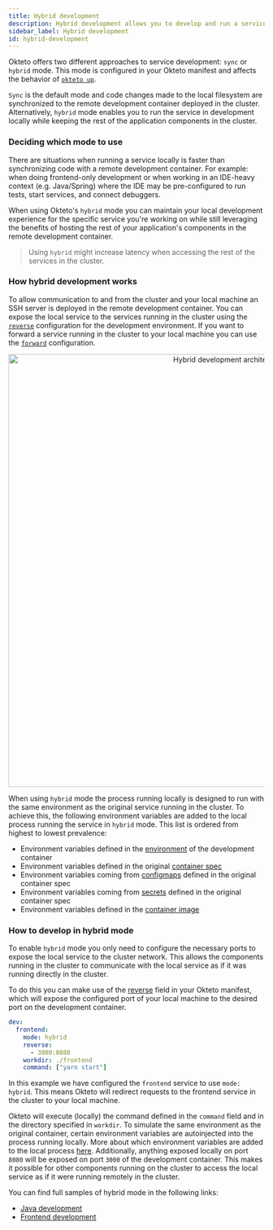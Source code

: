 ```yaml
---
title: Hybrid development
description: Hybrid development allows you to develop and run a service locally while the other components of your app run in the cloud.
sidebar_label: Hybrid development
id: hybrid-development
---
```



Okteto offers two different approaches to service development: `sync` or `hybrid` mode. This mode is configured in your Okteto manifest and affects the behavior of [`okteto up`](/reference/okteto-cli.mdx#up).

`Sync` is the default mode and code changes made to the local filesystem are synchronized to the remote development container deployed in the cluster. Alternatively, `hybrid` mode enables you to run the service in development locally while keeping the rest of the application components in the cluster.

### Deciding which mode to use

There are situations when running a service locally is faster than synchronizing code with a remote development container. For example: when doing frontend-only development or when working in an IDE-heavy context (e.g. Java/Spring) where the IDE may be pre-configured to run tests, start services, and connect debuggers.

When using Okteto's `hybrid` mode you can maintain your local development experience for the specific service you're working on while still leveraging the benefits of hosting the rest of your application's components in the remote development container.

> Using `hybrid` might increase latency when accessing the rest of the services in the cluster.

### How hybrid development works

To allow communication to and from the cluster and your local machine an SSH server is deployed in the remote development container. You can expose the local service to the services running in the cluster using the [`reverse`](/reference/okteto-manifest.mdx#reverse-string-optional) configuration for the development environment. If you want to forward a service running in the cluster to your local machine you can use the [`forward`](/reference/okteto-manifest.mdx#forward-string-optional) configuration.

<p align="center">
  <Image
    src={require("@site/static/img/hybrid-development-arch.png").default}
    alt="Hybrid development architecture"
    width="850"
  />
</p>

When using `hybrid` mode the process running locally is designed to run with the same environment as the original service running in the cluster. To achieve this, the following environment variables are added to the local process running the service in `hybrid` mode. This list is ordered from highest to lowest prevalence:

- Environment variables defined in the [environment](reference/okteto-manifest.mdx#environment-string-optional) of the development container
- Environment variables defined in the original [container spec](https://kubernetes.io/docs/tasks/inject-data-application/define-environment-variable-container/)
- Environment variables coming from [configmaps](https://kubernetes.io/es/docs/concepts/configuration/configmap/#configmaps-y-pods) defined in the original container spec
- Environment variables coming from [secrets](https://kubernetes.io/docs/tasks/inject-data-application/distribute-credentials-secure/#define-container-environment-variables-using-secret-data) defined in the original container spec
- Environment variables defined in the [container image](https://kubernetes.io/docs/concepts/containers/#container-images)

### How to develop in hybrid mode

To enable `hybrid` mode you only need to configure the necessary ports to expose the local service to the cluster network. This allows the components running in the cluster to communicate with the local service as if it was running directly in the cluster.

To do this you can make use of the [reverse](reference/okteto-manifest.mdx#reverse-string-optional) field in your Okteto manifest, which will expose the configured port of your local machine to the desired port on the development container.

```yaml
dev:
  frontend:
    mode: hybrid
    reverse:
      - 3000:8080
    workdir: ./frontend
    command: ["yarn start"]
```

In this example we have configured the `frontend` service to use `mode: hybrid`. This means Okteto will redirect requests to the frontend service in the cluster to your local machine.

Okteto will execute (locally) the command defined in the `command` field and in the directory specified in `workdir`. To simulate the same environment as the original container, certain environment variables are autoinjected into the process running locally. More about which environment variables are added to the local process [here](#how-hybrid-development-works). Additionally, anything exposed locally on port `8080` will be exposed on port `3000` of the development container. This makes it possible for other components running on the cluster to access the local service as if it were running remotely in the cluster.

You can find full samples of hybrid mode in the following links:

- [Java development](https://github.com/okteto/microservices-demo/tree/hybrid#hybrid-mode)
- [Frontend development](https://github.com/okteto/movies-with-helm/tree/hybrid#hybrid-mode)
